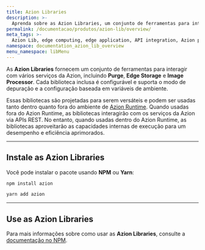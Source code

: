 ```yaml
---
title: Azion Libraries
description: >-
  Aprenda sobre as Azion Libraries, um conjunto de ferramentas para interagir com os serviços, produtos e utilitários da Azion.
permalink: /documentacao/produtos/azion-lib/overview/
meta_tags: >-
  Azion Lib, edge computing, edge application, API integration, Azion products
namespace: documentation_azion_lib_overview
menu_namespace: libMenu
---
```



As **Azion Libraries** fornecem um conjunto de ferramentas para interagir com vários serviços da Azion, incluindo **Purge**, **Edge Storage** e **Image Processor**. Cada biblioteca inclusa é configurável e suporta o modo de depuração e a configuração baseada em variáveis de ambiente.

Essas bibliotecas são projetadas para serem versáteis e podem ser usadas tanto dentro quanto fora do ambiente de [Azion Runtime](/pt-br/documentacao/produtos/azion-edge-runtime/). Quando usadas fora do Azion Runtime, as bibliotecas interagirão com os serviços da Azion via APIs REST. No entanto, quando usadas dentro do Azion Runtime, as bibliotecas aproveitarão as capacidades internas de execução para um desempenho e eficiência aprimorados.

---

## Instale as Azion Libraries

Você pode instalar o pacote usando **NPM** ou **Yarn**:

```bash
npm install azion
```

```bash
yarn add azion
```

---

## Use as Azion Libraries

Para mais informações sobre como usar as **Azion Libraries**, consulte a [documentação no NPM](https://www.npmjs.com/package/azion).

<LinkButton link="/pt-br/documentacao/produtos/azion-lib/client" label="Ir para a biblioteca `Client`" severity="secondary" target="_blank" />
<LinkButton link="/pt-br/documentacao/produtos/azion-lib/config" label="Ir para a biblioteca `Config`" severity="secondary" target="_blank" />
